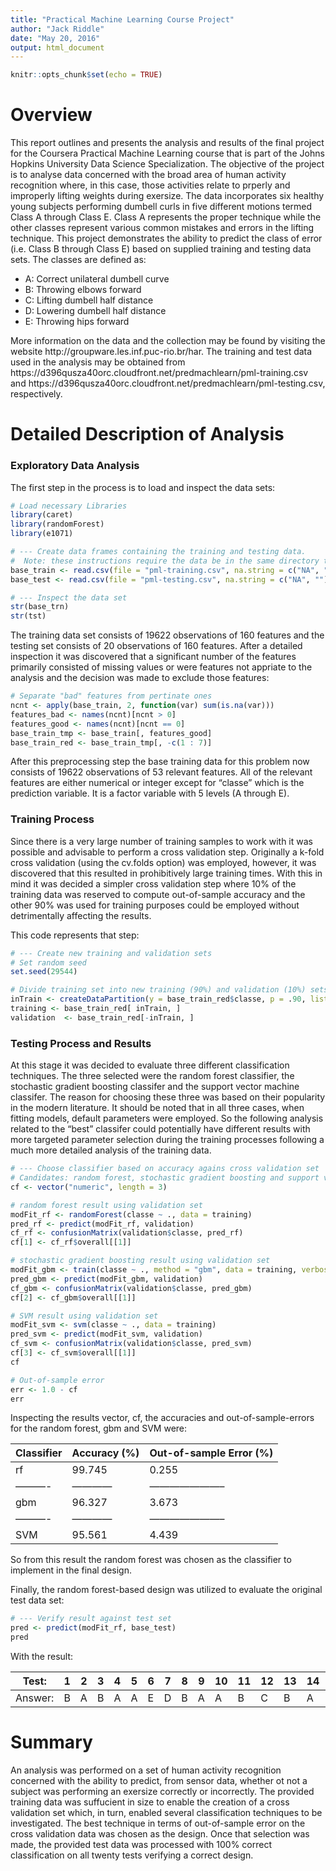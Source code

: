 ```yaml
---
title: "Practical Machine Learning Course Project"
author: "Jack Riddle"
date: "May 20, 2016"
output: html_document
---
```


```r
knitr::opts_chunk$set(echo = TRUE)
```

# Overview

This report outlines and presents the analysis and results of the final project for the Coursera Practical Machine Learning course that is part of the Johns Hopkins University Data Science Specialization. The objective of the project is to analyse data concerned with the broad area of human activity recognition where, in this case, those activities relate to prperly and improperly lifting weights during exersize. The data incorporates six healthy young subjects performing dumbell curls in five different motions termed Class A through Class E. Class A represents the proper technique while the other classes represent various common mistakes and errors in the lifting technique. This project demonstrates the ability to predict the class of error (i.e. Class B through Class E) based on supplied training and testing data sets. The classes are defined as:

* A: Correct unilateral dumbell curve
* B: Throwing elbows forward
* C: Lifting dumbell half distance
* D: Lowering dumbell half distance
* E: Throwing hips forward


More information on the data and the collection may be found by visiting the website http://groupware.les.inf.puc-rio.br/har. The training and test data used in the analysis may be obtained from https://d396qusza40orc.cloudfront.net/predmachlearn/pml-training.csv and https://d396qusza40orc.cloudfront.net/predmachlearn/pml-testing.csv, respectively.    



# Detailed Description of Analysis

### Exploratory Data Analysis

The first step in the process is to load and inspect the data sets:
```r
# Load necessary Libraries
library(caret)
library(randomForest)
library(e1071)

# --- Create data frames containing the training and testing data. 
#  Note: these instructions require the data be in the same directory this file
base_train <- read.csv(file = "pml-training.csv", na.string = c("NA", ""))
base_test <- read.csv(file = "pml-testing.csv", na.string = c("NA", ""))

# --- Inspect the data set
str(base_trn)
str(tst)
```

The training data set consists of 19622 observations of 160 features and the testing set consists of 20 observations of 160 features. After a detailed inspection it was discovered that a significant number of the features primarily consisted of missing values or were features not appriate to the analysis and the decision was made to exclude those features:
```r
# Separate "bad" features from pertinate ones 
ncnt <- apply(base_train, 2, function(var) sum(is.na(var)))
features_bad <- names(ncnt)[ncnt > 0]
features_good <- names(ncnt)[ncnt == 0]
base_train_tmp <- base_train[, features_good]
base_train_red <- base_train_tmp[, -c(1 : 7)]
```

After this preprocessing step the base training data for this problem now consists of 19622 observations of 53 relevant features. All of the relevant features are either numerical or integer except for "classe" which is the prediction variable. It is a factor variable with 5 levels (A through E).

### Training Process

Since there is a very large number of training samples to work with it was possible and advisable to perform a cross validation step. Originally a k-fold cross validation (using the cv.folds option) was employed, however, it was discovered that this resulted in prohibitively large training times. With this in mind it was decided a simpler cross validation step where 10% of the training data was reserved to compute out-of-sample accuracy and the other 90% was used for training purposes could be employed without detrimentally affecting the results. 

This code represents that step:
```r
# --- Create new training and validation sets
# Set random seed
set.seed(29544)

# Divide training set into new training (90%) and validation (10%) sets 
inTrain <- createDataPartition(y = base_train_red$classe, p = .90, list = FALSE)
training <- base_train_red[ inTrain, ]
validation  <- base_train_red[-inTrain, ]
```

### Testing Process and Results

At this stage it was decided to evaluate three different classification techniques. The three selected were the random forest classifier, the stochastic gradient boosting classifer and the support vector machine classifer. The reason for choosing these three was based on their popularity in the modern literature. It should be noted that in all three cases, when fitting models, default parameters were employed. So the following analysis related to the "best" classifer could potentially have different results with more targeted parameter selection during the training processes following a much more detailed analysis of the training data.  

```r
# --- Choose classifier based on accuracy agains cross validation set
# Candidates: random forest, stochastic gradient boosting and support vector machine
cf <- vector("numeric", length = 3)

# random forest result using validation set
modFit_rf <- randomForest(classe ~ ., data = training)
pred_rf <- predict(modFit_rf, validation)
cf_rf <- confusionMatrix(validation$classe, pred_rf)
cf[1] <- cf_rf$overall[[1]]

# stochastic gradient boosting result using validation set
modFit_gbm <- train(classe ~ ., method = "gbm", data = training, verbose = FALSE)
pred_gbm <- predict(modFit_gbm, validation)
cf_gbm <- confusionMatrix(validation$classe, pred_gbm)
cf[2] <- cf_gbm$overall[[1]]

# SVM result using validation set
modFit_svm <- svm(classe ~ ., data = training)
pred_svm <- predict(modFit_svm, validation)
cf_svm <- confusionMatrix(validation$classe, pred_svm)
cf[3] <- cf_svm$overall[[1]]
cf

# Out-of-sample error
err <- 1.0 - cf  
err
```

Inspecting the results vector, cf, the accuracies and out-of-sample-errors for the random forest, gbm and SVM were:

Classifier | Accuracy (%) | Out-of-sample Error (%) 
---------- | ------------ | ----------------------- 
rf         | 99.745       | 0.255
---------- | ------------ | -----------------------
gbm        | 96.327       | 3.673 
---------- | ------------ | ----------------------- 
SVM        | 95.561       | 4.439 

So from this result the random forest was chosen as the classifier to implement in the final design.

Finally, the random forest-based design was utilized to evaluate the original test data set:
```r
# --- Verify result against test set
pred <- predict(modFit_rf, base_test)
pred
```
With the result:

Test:   | 1 | 2 | 3 | 4 | 5 | 6 | 7 | 8 | 9 |10 |11 |12 |13 |14 |15 |16 |17 |18 |19 |20
------- | - | - | - | - | - | - | - | - | - | - | - | - | - | - | - | - | - | - | - | -
Answer: | B | A | B | A | A | E | D | B | A | A | B | C | B | A | E | E | A | B | B | B



# Summary

An analysis was performed on a set of human activity recognition concerned with the ability to predict, from sensor data, whether ot not a subject was performing an exersize correctly or incorrectly. The provided training data was suffucient in size to enable the creation of a cross validation set which, in turn, enabled several classification techniques to be investigated. The best technique in terms of out-of-sample error on the cross validation data was chosen as the design. Once that selection was made, the provided test data was processed with 100% correct classification on all twenty tests verifying a correct design.        

